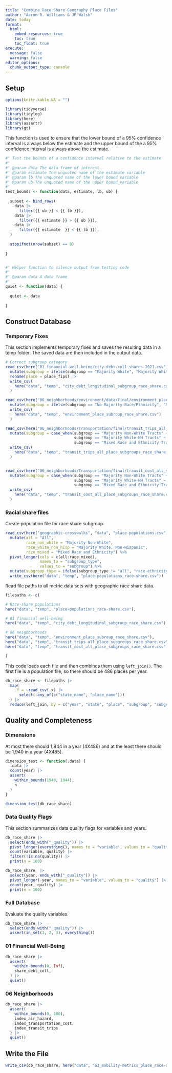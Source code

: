 ```yaml
---
title: "Combine Race Share Geography Place Files"
author: "Aaron R. Williams & JP Walsh"
date: today
format:
  html:
    embed-resources: true
    toc: true
    toc_float: true
execute:
  message: false
  warning: false
editor_options: 
  chunk_output_type: console
---
```


## Setup

```r
options(knitr.kable.NA = "")

```

```r
library(tidyverse)
library(tidylog)
library(here)
library(assertr)
library(gt)

```

This function is used to ensure that the lower bound of a 95% confidence interval is always below the estimate and the upper bound of the a 95% confidence interval is always above the estimate. 

```r
#' Test the bounds of a confidence interval relative to the estimate
#'
#' @param data The data frame of interest
#' @param estimate The unquoted name of the estimate variable
#' @param lb The unquoted name of the lower bound variable
#' @param ub The unquoted name of the upper bound variable
#'
test_bounds <- function(data, estimate, lb, ub) {
  
  subset <- bind_rows(
    data |>
      filter({{ ub }} < {{ lb }}),
    data |>
      filter({{ estimate }} > {{ ub }}),
    data |>
      filter({{ estimate  }} < {{ lb }}),
  )
  
  stopifnot(nrow(subset) == 0)
  
}


#' Helper function to silence output from testing code
#'
#' @param data A data frame
#'
quiet <- function(data) {
  
  quiet <- data
  
}

```

## Construct Database

### Temporary Fixes

This section implements temporary fixes and saves the resulting data in a temp folder. The saved data are then included in the output data.

```r

# Correct subgroup category
read_csv(here("01_financial-well-being/city-debt-coll-shares-2021.csv")) |>
  mutate(subgroup = ifelse(subgroup == "Majority White", "Majority White, Non-Hispanic", subgroup)) |>
  rename(place = place_fips) |>
  write_csv(
    here("data", "temp", "city_debt_longitudinal_subgroup_race_share.csv")
  )

read_csv(here("06_neighborhoods/environment/data/final/environment_place_race-ethnicity_longitudinal.csv")) |>
  mutate(subgroup = ifelse(subgroup == "No Majority Race/Ethnicity", "Mixed Race and Ethnicity", subgroup)) |>
  write_csv(
    here("data", "temp", "environment_place_subroup_race_share.csv")
  )

read_csv(here("06_neighborhoods/Transportation/final/transit_trips_all_subgroups_city.csv")) |>
  mutate(subgroup = case_when(subgroup == "Majority Non-White Tracts" ~ "Majority Non-White", 
                              subgroup == "Majority White-NH Tracts" ~ "Majority White, Non-Hispanic",
                              subgroup == "Mixed Race and Ethnicity Tracts" ~ "Mixed Race and Ethnicity")) |>
  write_csv(
    here("data", "temp", "transit_trips_all_place_subgroups_race_share.csv")
  )


read_csv(here("06_neighborhoods/Transportation/final/transit_cost_all_subgroups_city.csv")) |>
  mutate(subgroup = case_when(subgroup == "Majority Non-White Tracts" ~ "Majority Non-White", 
                              subgroup == "Majority White-NH Tracts" ~ "Majority White, Non-Hispanic",
                              subgroup == "Mixed Race and Ethnicity Tracts" ~ "Mixed Race and Ethnicity")) |>
  write_csv(
    here("data", "temp", "transit_cost_all_place_subgroups_race_share.csv")
  )

```

### Racial share files

Create population file for race share subgroup. 

```r

read_csv(here("geographic-crosswalks", "data", "place-populations.csv")) %>% 
  mutate(all = "All", 
         race_non_white = "Majority Non-White", 
         race_white_non_hisp = "Majority White, Non-Hispanic",
         race_mixed = "Mixed Race and Ethnicity") %>% 
  pivot_longer(cols = c(all:race_mixed),
               names_to = "subgroup_type",
               values_to = "subgroup") %>% 
  mutate(subgroup_type = ifelse(subgroup_type != "all", "race-ethnicity", "all")) %>% 
  write_csv(here("data", "temp", "place-populations_race-share.csv"))

```

Read file paths to all metric data sets with geographic race share data.

```r

filepaths <- c(

# Race-share populations
here("data", "temp", "place-populations_race-share.csv"),

# 01 financial well-being
here("data", "temp", "city_debt_longitudinal_subgroup_race_share.csv"),

# 06 neighborhoods
here("data", "temp", "environment_place_subroup_race_share.csv"),
here("data", "temp", "transit_trips_all_place_subgroups_race_share.csv"),
here("data", "temp", "transit_cost_all_place_subgroups_race_share.csv")

)

```

This code loads each file and then combines them using `left_join()`. The first file is a population file, so there should be 486 places per year. 

```r

db_race_share <- filepaths |>
  map(
    .f = ~read_csv(.x) |> 
      select(-any_of(c("state_name", "place_name")))
  ) |>
  reduce(left_join, by = c("year", "state", "place", "subgroup", "subgroup_type"))

```

## Quality and Completeness

### Dimensions

At most there should 1,944 in a year (4X486) and at the least there should be 1,940 in a year (4X485).

```r
dimension_test <- function(.data) {
  .data |> 
  count(year) |>
  assert(
    within_bounds(1940, 1944), 
    n
  )
}

dimension_test(db_race_share)
```

### Data Quality Flags

This section summarizes data quality flags for variables and years.

```r
db_race_share |>
  select(ends_with("_quality")) |>
  pivot_longer(everything(), names_to = "variable", values_to = "quality") |>
  count(variable, quality) |>
  filter(!is.na(quality)) |>
  print(n = 100)

db_race_share  |>
  select(year, ends_with("_quality")) |>
  pivot_longer(-year, names_to = "variable", values_to = "quality") |>
  count(year, quality) |>
  print(n = 100)

```

### Full Database

Evaluate the quality variables. 

```r
db_race_share |>
  select(ends_with("_quality")) |>
  assert(in_set(1, 2, 3), everything())

```


### 01 Financial Well-Being

```r
db_race_share |>
  assert(
    within_bounds(0, Inf), 
    share_debt_coll, 
  ) |>
  quiet()
```

### 06 Neighborhoods

```r
db_race_share |>
  assert(
    within_bounds(0, 100),
    index_air_hazard,
    index_transportation_cost,
    index_transit_trips
  ) |>
  quiet()

```

## Write the File

```r

write_csv(db_race_share, here("data", "63_mobility-metrics_place_race-share_longitudinal.csv"))

```
